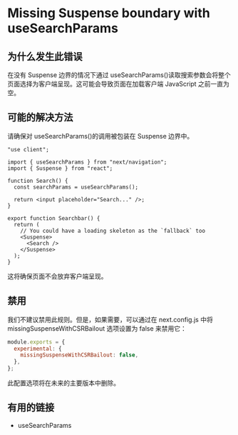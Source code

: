 # Missing Suspense boundary with useSearchParams

## 为什么发生此错误

在没有 Suspense 边界的情况下通过 useSearchParams()读取搜索参数会将整个页面选择为客户端呈现。这可能会导致页面在加载客户端 JavaScript 之前一直为空。

## 可能的解决方法

请确保对 useSearchParams()的调用被包装在 Suspense 边界中。

```tsx filename="app/search.tsx"
"use client";

import { useSearchParams } from "next/navigation";
import { Suspense } from "react";

function Search() {
  const searchParams = useSearchParams();

  return <input placeholder="Search..." />;
}

export function Searchbar() {
  return (
    // You could have a loading skeleton as the `fallback` too
    <Suspense>
      <Search />
    </Suspense>
  );
}
```

这将确保页面不会放弃客户端呈现。

## 禁用

我们不建议禁用此规则。但是，如果需要，可以通过在 next.config.js 中将 missingSuspenseWithCSRBailout 选项设置为 false 来禁用它：

```js filename="next.config.js"
module.exports = {
  experimental: {
    missingSuspenseWithCSRBailout: false,
  },
};
```

此配置选项将在未来的主要版本中删除。

## 有用的链接

- useSearchParams
